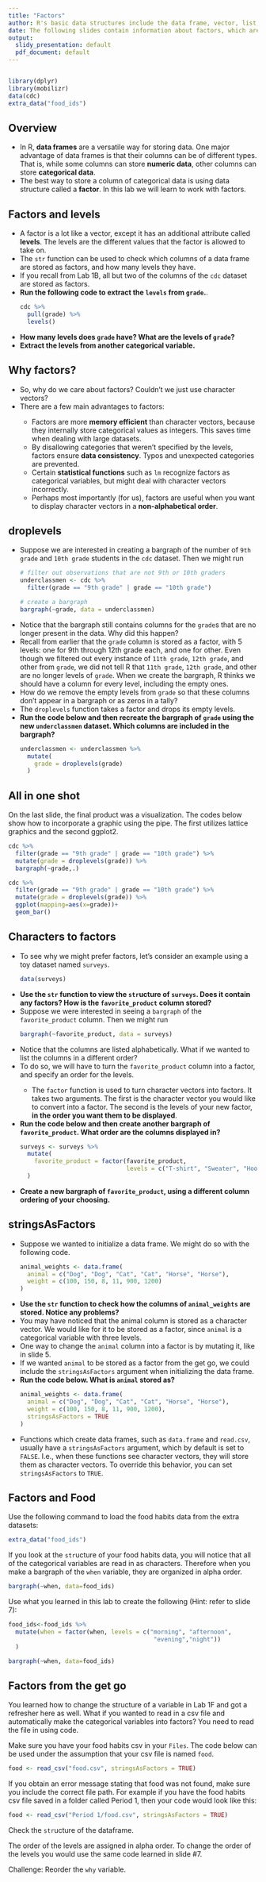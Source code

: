 ```yaml
---
title: "Factors"
author: R's basic data structures include the data frame, vector, list, matrix and array.
date: The following slides contain information about factors, which are special types of vectors that store categorical data.
output:
  slidy_presentation: default
  pdf_document: default
---
```


```r
```


```r
library(dplyr)
library(mobilizr)
data(cdc)
extra_data("food_ids")
```

## Overview

<ul>

<li>In R, **data frames** are a versatile way for storing data. One major advantage of data frames is that their columns can be of different types. That is, while some columns can store **numeric data**, other columns can store **categorical data**.</li>

<li>The best way to store a column of categorical data is using data structure called a **factor**. In this lab we will learn to work with factors.</li>

</ul>

## Factors and levels

<ul>

<li>A factor is a lot like a vector, except it has an additional attribute called **levels**. The levels are the different values that the factor is allowed to take on.</li>

<li>The `str` function can be used to check which columns of a data frame are stored as factors, and how many levels they have.</li>

<li> If you recall from Lab 1B, all but two of the columns of the `cdc` dataset are stored as factors.</li>

<li>**Run the following code to extract the `levels` from `grade`.**.</li>

```r
cdc %>%
  pull(grade) %>% 
  levels()
```

<li>**How many levels does `grade` have? What are the levels of `grade`?**</li>

<li>**Extract the levels from another categorical variable.**</li>

</ul>

## Why factors?

<ul>

<li>So, why do we care about factors? Couldn't we just use character vectors?</li>

<li>There are a few main advantages to factors:</li>

  <ul>
  
  <li>Factors are more **memory efficient** than character vectors, because they internally store categorical values as integers. This saves time when dealing with large datasets.</li>
  
  <li>By disallowing categories that weren't specified by the levels, factors ensure **data consistency**. Typos and unexpected categories are prevented.</li>
  
  <li>Certain **statistical functions** such as `lm` recognize factors as categorical variables, but might deal with character vectors incorrectly.</li>
  
  <li>Perhaps most importantly (for us), factors are useful when you want to display character vectors in a **non-alphabetical order**.</li>
  
  </ul>

</ul>

## droplevels

<ul>

<li>Suppose we are interested in creating a bargraph of the number of `9th grade` and `10th grade` students in the `cdc` dataset. Then we might run</li>

```r
# filter out observations that are not 9th or 10th graders
underclassmen <- cdc %>%
  filter(grade == "9th grade" | grade == "10th grade")
```

```r
# create a bargraph
bargraph(~grade, data = underclassmen)
```

<li>Notice that the bargraph still contains columns for the `grade`s that are no longer present in the data. Why did this happen?</li>

<li>Recall from earlier that the `grade` column is stored as a factor, with 5 levels: one for 9th through 12th grade each, and one for other. Even though we filtered out every instance of `11th grade`, `12th grade`, and other from `grade`, we did not tell R that `11th grade`, `12th grade`, and other are no longer levels of `grade`. When we create the bargraph, R thinks we should have a column for every level, including the empty ones.</li>

<li>How do we remove the empty levels from `grade` so that these columns don't appear in a bargraph or as zeros in a tally?</li>

<li>The `droplevels` function takes a factor and drops its empty levels.</li>

<li>**Run the code below and then recreate the bargraph of `grade` using the new `underclassmen` dataset. Which columns are included in the bargraph?**</li>

```r
underclassmen <- underclassmen %>%
  mutate(
    grade = droplevels(grade)
  )
```

</ul>

## All in one shot

On the last slide, the final product was a visualization. The codes below show how to incorporate a graphic using the pipe. The first utilizes lattice graphics and the second ggplot2.

```r
cdc %>% 
  filter(grade == "9th grade" | grade == "10th grade") %>% 
  mutate(grade = droplevels(grade)) %>% 
  bargraph(~grade,.)
```

```r
cdc %>% 
  filter(grade == "9th grade" | grade == "10th grade") %>% 
  mutate(grade = droplevels(grade)) %>% 
  ggplot(mapping=aes(x=grade))+
  geom_bar()
```

## Characters to factors

<ul>

<li>To see why we might prefer factors, let's consider an example using a toy dataset named `surveys`.</li>

```r
data(surveys)
```


<li>**Use the `str` function to view the `str`ucture of `surveys`. Does it contain any factors? How is the `favorite_product` column stored?**</li>

<li>Suppose we were interested in seeing a `bargraph` of the `favorite_product` column. Then we might run</li>

```r
bargraph(~favorite_product, data = surveys)
```

<li>Notice that the columns are listed alphabetically. What if we wanted to list the columns in a different order?</li>

<li>To do so, we will have to turn the `favorite_product` column into a factor, and specify an order for the levels.</li>

  <ul>
  
  <li>The `factor` function is used to turn character vectors into factors. It takes two arguments. The first is the character vector you would like to convert into a factor. The second is the levels of your new factor, **in the order you want them to be displayed**.</li>
  
  </ul>
  
<li>**Run the code below and then create another bargraph of `favorite_product`. What order are the columns displayed in?**</li>

```r
surveys <- surveys %>%
  mutate(
    favorite_product = factor(favorite_product, 
                              levels = c("T-shirt", "Sweater", "Hoodie", "Cardigan", "Button-up", "Blouse"))
  )
```

<li>**Create a new bargraph of `favorite_product`, using a different column ordering of your choosing.**</li>

</ul>

## stringsAsFactors

<ul>

<li>Suppose we wanted to initialize a data frame. We might do so with the following code.</li>

```r
animal_weights <- data.frame(
  animal = c("Dog", "Dog", "Cat", "Cat", "Horse", "Horse"),
  weight = c(100, 150, 8, 11, 900, 1200)
)
```

<li>**Use the `str` function to check how the columns of `animal_weights` are stored. Notice any problems?**</li>

<li>You may have noticed that the animal column is stored as a character vector. We would like for it to be stored as a factor, since `animal` is a categorical variable with three levels.</li>

<li>One way to change the `animal` column into a factor is by mutating it, like in slide 5.</li>

<li>If we wanted `animal` to be stored as a factor from the get go, we could include the `stringsAsFactors` argument when initializing the data frame.</li>

<li>**Run the code below. What is `animal` stored as?**</li>

```r
animal_weights <- data.frame(
  animal = c("Dog", "Dog", "Cat", "Cat", "Horse", "Horse"),
  weight = c(100, 150, 8, 11, 900, 1200),
  stringsAsFactors = TRUE
)
```

<li>Functions which create data frames, such as `data.frame` and `read.csv`, usually have a `stringsAsFactors` argument, which by default is set to `FALSE`. I.e., when these functions see character vectors, they will store them as character vectors. To override this behavior, you can set `stringsAsFactors` to `TRUE`.</li>

</ul>

## Factors and Food

Use the following command to load the food habits data from the extra datasets:

```r
extra_data("food_ids")
```

If you look at the `str`ucture of your food habits data, you will notice that all of the categorical variables are read in as characters. Therefore when you make a bargraph of the `when` variable, they are organized in alpha order.

```r
bargraph(~when, data=food_ids)
```

Use what you learned in this lab to create the following (Hint: refer to slide 7):

```r
food_ids<-food_ids %>% 
  mutate(when = factor(when, levels = c("morning", "afternoon",
                                         "evening","night"))
  )
```


```r
bargraph(~when, data=food_ids)
```

## Factors from the get go

You learned how to change the structure of a variable in Lab 1F and got a refresher here as well. What if you wanted to read in a csv file and automatically make the categorical variables into factors? You need to read the file in using code.

Make sure you have your food habits csv in your `Files`. The code below can be used under the assumption that your csv file is named `food`.

```r
food <- read_csv("food.csv", stringsAsFactors = TRUE)
```

If you obtain an error message stating that food was not found, make sure you include the correct file path. For example if you have the food habits csv file saved in a folder called Period 1, then your code would look like this:

```r
food <- read_csv("Period 1/food.csv", stringsAsFactors = TRUE)
```


Check the `str`ucture of the dataframe.

The order of the levels are assigned in alpha order. To change the order of the levels you would use the same code learned in slide #7.

Challenge: Reorder the `why` variable.